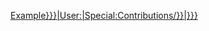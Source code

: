[[{{#ifexist:User:{{{user|Example}}}|User:|Special:Contributions/}}{{{user|Example}}}|{{{display|{{{user|Example}}}}}}]]